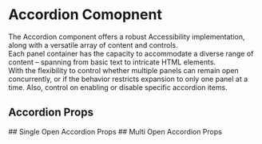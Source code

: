 

# Accordion Comopnent
<Meta of={AccordionStories} />
The Accordion component offers a robust Accessibility implementation, along with a versatile array of content and controls.<br />
Each panel container has the capacity to accommodate a diverse range of content – spanning from basic text to intricate HTML elements.<br />
With the flexibility to control whether multiple panels can remain open concurrently, or if the behavior restricts expansion to only one panel at a time. Also, control on enabling or disable specific accordion items.<br />


## Accordion Props
<ArgTypes of={AccordionStories} />
## Single Open Accordion Props
<ArgTypes of={SingleOpenAccordionGroup} />
## Multi Open Accordion Props
<ArgTypes of={MultiOpenAccordionGroup} />

<Stories of={AccordionStories} />


